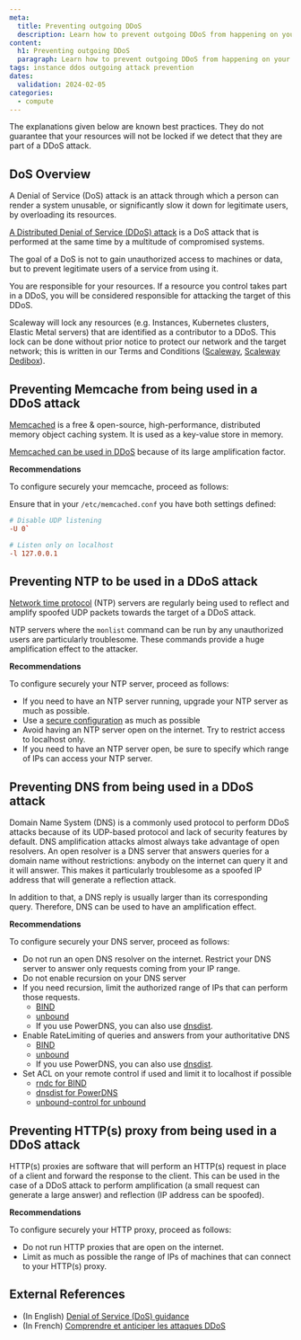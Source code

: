 ```yaml
---
meta:
  title: Preventing outgoing DDoS
  description: Learn how to prevent outgoing DDoS from happening on your Instance
content:
  h1: Preventing outgoing DDoS
  paragraph: Learn how to prevent outgoing DDoS from happening on your Instance
tags: instance ddos outgoing attack prevention
dates:
  validation: 2024-02-05
categories:
  - compute
---
```


<Message type="important">
  The explanations given below are known best practices. They do not guarantee that your resources will not be locked if we detect that they are part of a DDoS attack.
</Message>

## DoS Overview

A Denial of Service (DoS) attack is an attack through which a person can render a system unusable, or significantly slow it down for legitimate users, by overloading its resources.

[A Distributed Denial of Service (DDoS) attack](DDoS_Quick_Guide.pdf) is a DoS attack that is performed at the same time by a multitude of compromised systems.

The goal of a DoS is not to gain unauthorized access to machines or data, but to prevent legitimate users of a service from using it.

You are responsible for your resources.
If a resource you control takes part in a DDoS, you will be considered responsible for attacking the target of this DDoS.

Scaleway will lock any resources (e.g. Instances, Kubernetes clusters, Elastic Metal servers) that are identified as a contributor to a DDoS.
This lock can be done without prior notice to protect our network and the target network; this is written in our Terms and Conditions ([Scaleway](https://www.scaleway.com/en/terms/), [Scaleway Dedibox](https://www-uploads.scaleway.com/cgv_en_36883f3024.pdf/)).

## Preventing Memcache from being used in a DDoS attack

[Memcached](https://memcached.org/) is a free & open-source, high-performance, distributed memory object caching system.
It is used as a key-value store in memory.

[Memcached can be used in DDoS](https://github.com/memcached/memcached/wiki/DDOS/) because of its large amplification factor.

**Recommendations**

To configure securely your memcache, proceed as follows:

Ensure that in your `/etc/memcached.conf` you have both settings defined:

```conf
# Disable UDP listening
-U 0`

# Listen only on localhost
-l 127.0.0.1
```

## Preventing NTP to be used in a DDoS attack

[Network time protocol](https://en.wikipedia.org/wiki/Network_Time_Protocol/) (NTP) servers are regularly being used to reflect and amplify spoofed UDP packets towards the target of a DDoS attack.

NTP servers where the `monlist` command can be run by any unauthorized users are particularly troublesome.
These commands provide a huge amplification effect to the attacker.

**Recommendations**

To configure securely your NTP server, proceed as follows:

- If you need to have an NTP server running, upgrade your NTP server as much as possible.
- Use a [secure configuration](https://github.com/team-cymru/network-security-templates/tree/master/Secure-NTP-Templates/) as much as possible
- Avoid having an NTP server open on the internet. Try to restrict access to localhost only.
- If you need to have an NTP server open, be sure to specify which range of IPs can access your NTP server.

## Preventing DNS from being used in a DDoS attack

Domain Name System (DNS) is a commonly used protocol to perform DDoS attacks because of its UDP-based protocol and lack of security features by default.
DNS amplification attacks almost always take advantage of open resolvers.
An open resolver is a DNS server that answers queries for a domain name without restrictions: anybody on the internet can query it and it will answer.
This makes it particularly troublesome as a spoofed IP address that will generate a reflection attack.

In addition to that, a DNS reply is usually larger than its corresponding query.
Therefore, DNS can be used to have an amplification effect.

**Recommendations**

To configure securely your DNS server, proceed as follows:

- Do not run an open DNS resolver on the internet. Restrict your DNS server to answer only requests coming from your IP range.
- Do not enable recursion on your DNS server
- If you need recursion, limit the authorized range of IPs that can perform those requests.
  - [BIND](https://kb.isc.org/docs/aa-01316/)
  - [unbound](https://nlnetlabs.nl/documentation/unbound/unbound.conf/)
  - If you use PowerDNS, you can also use [dnsdist](https://dnsdist.org/index.html/).
- Enable RateLimiting of queries and answers from your authoritative DNS
  - [BIND](https://kb.isc.org/docs/aa-00994/)
  - [unbound](https://nlnetlabs.nl/documentation/unbound/unbound.conf/)
  - If you use PowerDNS, you can also use [dnsdist](https://dnsdist.org/index.html/).
- Set ACL on your remote control if used and limit it to localhost if possible
  - [rndc for BIND](https://mirror.apps.cam.ac.uk/pub/doc/redhat/redhat7.3/rhl-rg-en-7.3/s1-bind-rndc.html/)
  - [dnsdist for PowerDNS](https://dnsdist.org/index.html/)
  - [unbound-control for unbound](https://nlnetlabs.nl/documentation/unbound/unbound-control/)

## Preventing HTTP(s) proxy from being used in a DDoS attack

HTTP(s) proxies are software that will perform an HTTP(s) request in place of a client and forward the response to the client.
This can be used in the case of a DDoS attack to perform amplification (a small request can generate a large answer) and reflection (IP address can be spoofed).

**Recommendations**

To configure securely your HTTP proxy, proceed as follows:

- Do not run HTTP proxies that are open on the internet.
- Limit as much as possible the range of IPs of machines that can connect to your HTTP(s) proxy.

## External References

- (In English) [Denial of Service (DoS) guidance](https://www.ncsc.gov.uk/collection/denial-service-dos-guidance-collection/)
- (In French) [Comprendre et anticiper les attaques DDoS](NP_Guide_DDoS.pdf)